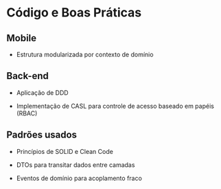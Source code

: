 # Código e Boas Práticas

## Mobile

- Estrutura modularizada por contexto de domínio

## Back-end

- Aplicação de DDD

- Implementação de CASL para controle de acesso baseado em papéis (RBAC)

## Padrões usados

- Princípios de SOLID e Clean Code

- DTOs para transitar dados entre camadas

- Eventos de domínio para acoplamento fraco
